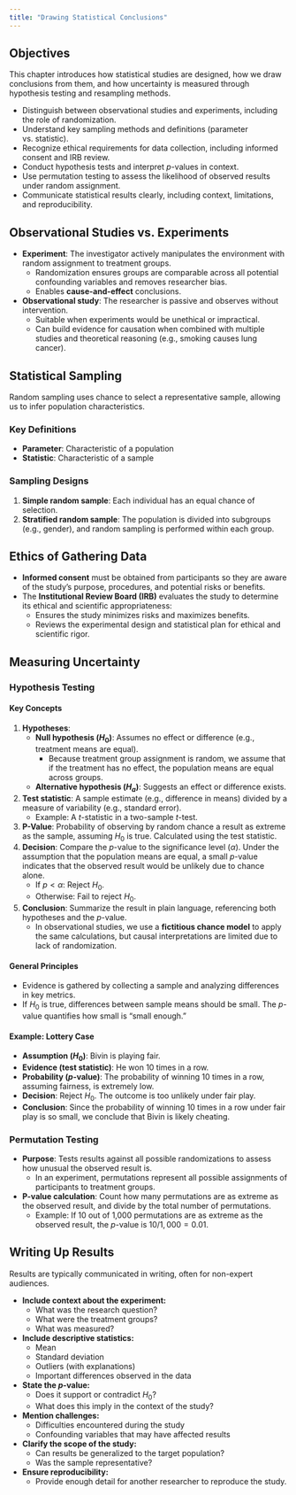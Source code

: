 ```yaml
---
title: "Drawing Statistical Conclusions"
---
```


## Objectives

This chapter introduces how statistical studies are designed, how we draw conclusions from them, and how uncertainty is measured through hypothesis testing and resampling methods.

- Distinguish between observational studies and experiments, including the role of randomization.  
- Understand key sampling methods and definitions (parameter vs. statistic).  
- Recognize ethical requirements for data collection, including informed consent and IRB review.  
- Conduct hypothesis tests and interpret *p*-values in context.  
- Use permutation testing to assess the likelihood of observed results under random assignment.  
- Communicate statistical results clearly, including context, limitations, and reproducibility.


## Observational Studies vs. Experiments

- **Experiment**: The investigator actively manipulates the environment with random assignment to treatment groups.
  - Randomization ensures groups are comparable across all potential confounding variables and removes researcher bias.
  - Enables **cause-and-effect** conclusions.
- **Observational study**: The researcher is passive and observes without intervention.
  - Suitable when experiments would be unethical or impractical.
  - Can build evidence for causation when combined with multiple studies and theoretical reasoning (e.g., smoking causes lung cancer).


## Statistical Sampling

Random sampling uses chance to select a representative sample, allowing us to infer population characteristics.  

### Key Definitions
- **Parameter**: Characteristic of a population
- **Statistic**: Characteristic of a sample

### Sampling Designs
1. **Simple random sample**: Each individual has an equal chance of selection.
2. **Stratified random sample**: The population is divided into subgroups (e.g., gender), and random sampling is performed within each group.


## Ethics of Gathering Data

- **Informed consent** must be obtained from participants so they are aware of the study’s purpose, procedures, and potential risks or benefits.
- The **Institutional Review Board (IRB)** evaluates the study to determine its ethical and scientific appropriateness:
  - Ensures the study minimizes risks and maximizes benefits.
  - Reviews the experimental design and statistical plan for ethical and scientific rigor.


## Measuring Uncertainty

### Hypothesis Testing

#### Key Concepts
1. **Hypotheses**:
   - **Null hypothesis ($H_0$)**: Assumes no effect or difference (e.g., treatment means are equal).
     - Because treatment group assignment is random, we assume that if the treatment has no effect, the population means are equal across groups.
   - **Alternative hypothesis ($H_a$)**: Suggests an effect or difference exists.
2. **Test statistic**: A sample estimate (e.g., difference in means) divided by a measure of variability (e.g., standard error).
   - Example: A *t*-statistic in a two-sample *t*-test.
3. **P-Value**: Probability of observing by random chance a result as extreme as the sample, assuming $H_0$ is true. Calculated using the test statistic.
4. **Decision**: Compare the *p*-value to the significance level ($\alpha$). Under the assumption that the population means are equal, a small *p*-value indicates that the observed result would be unlikely due to chance alone.
   - If $p < \alpha$: Reject $H_0$.
   - Otherwise: Fail to reject $H_0$.
5. **Conclusion**: Summarize the result in plain language, referencing both hypotheses and the *p*-value.
   - In observational studies, we use a **fictitious chance model** to apply the same calculations, but causal interpretations are limited due to lack of randomization.

#### General Principles
- Evidence is gathered by collecting a sample and analyzing differences in key metrics.
- If $H_0$ is true, differences between sample means should be small. The *p*-value quantifies how small is “small enough.”

#### Example: Lottery Case
- **Assumption ($H_0$)**: Bivin is playing fair.
- **Evidence (test statistic)**: He won 10 times in a row.
- **Probability (*p*-value)**: The probability of winning 10 times in a row, assuming fairness, is extremely low.
- **Decision**: Reject $H_0$. The outcome is too unlikely under fair play.
- **Conclusion**: Since the probability of winning 10 times in a row under fair play is so small, we conclude that Bivin is likely cheating.

### Permutation Testing
- **Purpose**: Tests results against all possible randomizations to assess how unusual the observed result is.
  - In an experiment, permutations represent all possible assignments of participants to treatment groups.
- **P-value calculation**: Count how many permutations are as extreme as the observed result, and divide by the total number of permutations.
  - Example: If 10 out of 1,000 permutations are as extreme as the observed result, the *p*-value is $10 / 1{,}000 = 0.01$.


## Writing Up Results

Results are typically communicated in writing, often for non-expert audiences.

- **Include context about the experiment:**
  - What was the research question?
  - What were the treatment groups?
  - What was measured?
- **Include descriptive statistics:**
  - Mean
  - Standard deviation
  - Outliers (with explanations)
  - Important differences observed in the data
- **State the *p*-value:**
  - Does it support or contradict $H_0$?
  - What does this imply in the context of the study?
- **Mention challenges:**
  - Difficulties encountered during the study
  - Confounding variables that may have affected results
- **Clarify the scope of the study:**
  - Can results be generalized to the target population?
  - Was the sample representative?
- **Ensure reproducibility:**
  - Provide enough detail for another researcher to reproduce the study.  
